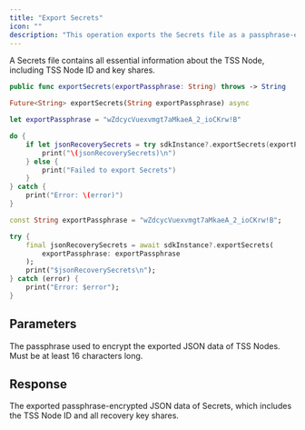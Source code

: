 ```yaml
---
title: "Export Secrets"
icon: ""
description: "This operation exports the Secrets file as a passphrase-encrypted JSON data of TSS Node. You can then use the [Import Secrets](/v2/developer-tools/ucw-sdk/other-apis/import-secrets) operation to restore the Secrets file."
---
```

<Info>A Secrets file contains all essential information about the TSS Node, including TSS Node ID and key shares.</Info>


<CodeGroup>

```Swift iOS
public func exportSecrets(exportPassphrase: String) throws -> String
```

```Dart Flutter
Future<String> exportSecrets(String exportPassphrase) async
```

</CodeGroup>


<RequestExample>

```Swift iOS
let exportPassphrase = "wZdcycVuexvmgt7aMkaeA_2_ioCKrw!B"

do {
    if let jsonRecoverySecrets = try sdkInstance?.exportSecrets(exportPassphrase: exportPassphrase) {
        print("\(jsonRecoverySecrets)\n")
    } else {
        print("Failed to export Secrets")
    }
} catch {
    print("Error: \(error)")
}
```

```Dart Flutter
const String exportPassphrase = "wZdcycVuexvmgt7aMkaeA_2_ioCKrw!B";

try {
    final jsonRecoverySecrets = await sdkInstance?.exportSecrets(
        exportPassphrase: exportPassphrase
    );
    print("$jsonRecoverySecrets\n");
} catch (error) {
    print("Error: $error");
}
```

</RequestExample>


## Parameters

<ParamField path="exportPassphrase" type="string">
The passphrase used to encrypt the exported JSON data of TSS Nodes. Must be at least 16 characters long.
</ParamField>


## Response

<ResponseField name="jsonRecoverySecrets" type="string">
The exported passphrase-encrypted JSON data of Secrets, which includes the TSS Node ID and all recovery key shares.
</ResponseField>
